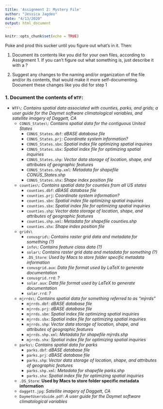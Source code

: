 ```yaml
---
title: 'Assignment 2: Mystery File'
author: "Jessica Jagdeo"
date: "4/13/2020"
output: html_document
---
```


```r
knitr::opts_chunk$set(echo = TRUE)
```

Poke and prod this sucker until you figure out what’s in it. Then:

1. Document its contents like you did for your own files, according to Assignment 1.
If you can’t figure out what something is, just describe it with a ?

2. Suggest any changes to the naming and/or organization of the file and/or its contents, that would make it more self-documenting. Document these changes like you did for step 1

### 1. Document the contents of `WTF`:

* `WTF\`: *Contains spatial data associated with counties, parks, and grids; a user guide for the Daymet software climatological variables, and satellite imagery of Daggett, CA*
  + `CONUS_States\`: *Contains spatial data for the contiguous United States*
    - `CONUS_States.dbf`: *dBASE database file*
    - `CONUS_States.prj`: *Coordinate system information?*
    - `CONUS_States.sbn`: *Spatial index file optimizing spatial inquiries*
    - `CONUS_States.sbx`: *Spatial index file for optimizing spatial inquiries*
    - `CONUS_States.shp`: *Vector data storage of location, shape, and attributes of geographic features*
    - `CONUS_States.shp.xml`: *Metadata for shapefile CONUS_States.shp*
    - `CONUS_States.shx`: *Shape index position file*
  + `counties\`: *Contains spatial data for counties from all US states*
    - `counties.dbf`: *dBASE database file*
    - `counties.prj`: *Coordinate system information?*
    - `counties.sbn`: *Spatial index file optimizing spatial inquiries*
    - `counties.sbx`: *Spatial index file for optimizing spatial inquiries*
    - `counties.shp`: *Vector data storage of location, shape, and attributes of geographic features*
    - `counties.shp.xml`: *Metadata for shapefile counties.shp*
    - `counties.shx`: *Shape index position file*
  + `grids\`
    - `conusgrid\`: *Contains raster grid data and metadata for something (?)*
    - `info\`: *Contains feature class data (?)*
    - `solar\`: *Contains raster grid data and metadata for something (?)*
    - `.DS_Store`: *Used by Macs to store folder specific metadata information*
    - `conusgrid.aux`: *Data file format used by LaTeX to generate documentation*
    - `conusgrid.rrd`: *?*
    - `solar.aux`: *Data file format used by LaTeX to generate documentation*
    - `solar.rrd`: *?*
  + `mjrrds\`: *Contains spatial data for something referred to as "mjrrds"*
    - `mjrrds.dbf`: *dBASE database file*
    - `mjrrds.prj`: *dBASE database file*
    - `mjrrds.sbn`: *Spatial index file optimizing spatial inquiries*
    - `mjrrds.sbx`: *Spatial index file for optimizing spatial inquiries*
    - `mjrrds.shp`: *Vector data storage of location, shape, and attributes of geographic features*
    - `mjrrds.shp.xml`: *Metadata for shapefile mjrrds.shp*
    - `mjrrds.shx`: *Spatial index file for optimizing spatial inquiries*
  + `parks\`: *Contains spatial data for parks*
    - `parks.dbf`: *dBASE database file*
    - `parks.prj`: *dBASE database file*
    - `parks.shp`: *Vector data storage of location, shape, and attributes of geographic features*
    - `parks.shp.xml`: *Metadata for shapefile parks.shp*
    - `parks.shx`: *Spatial index file for optimizing spatial inquiries*
  + `.DS_Store`: **Used by Macs to store folder specific metadata information**
  + `daggett.jpg`: *Satellite imagery of Daggett, CA*
  + `DaymetUsersGuide.pdf`: *A user guide for the Daymet software climatological variables*


